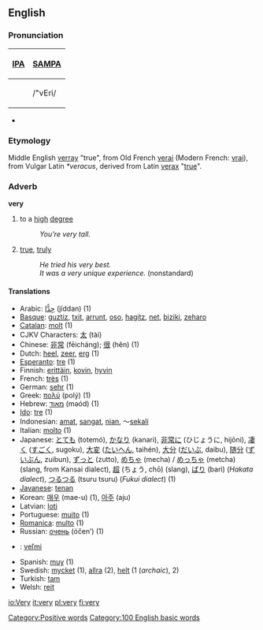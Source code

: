 ==English==
===Pronunciation===
{| border=1 cellpadding=5
! [[w:IPA|IPA]] !! [[w:SAMPA|SAMPA]]
|-
| {{IPAchar|/ˈvɛri/}} || /"vEri/
|}
*{{audio|en-us-very.ogg|Audio (US)}}

===Etymology===
Middle English [[verray]] "true", from Old French [[verai]] (Modern French: [[vrai]]), from Vulgar Latin ''*veracus'', derived from Latin [[verax]] "[[true]]".

===Adverb===
'''very'''

# to a [[high]] [[degree]]
#:''You're very tall.''
# [[true]], [[truly]]
#:''He tried his very best.''
#:''It was a very unique experience.'' (nonstandard)

====Translations====
<!-- these translations were put in before the defs were, can we get them numbered? -->
*Arabic:  [[جدا|جِدًّا]] (jíddan) (1)
*[[Basque]]: [[guztiz]], [[txit]], [[arrunt]], [[oso]], [[hagitz]], [[net]], [[biziki]], [[zeharo]]
*[[Catalan]]: [[molt]] (1)
*CJKV Characters: [[太]] (tài)
*Chinese: [[非常]] (fēicháng); [[很]] (hĕn) (1)
*Dutch: [[heel]], [[zeer]], [[erg]] (1)
*[[Esperanto]]: [[tre]] (1)
*Finnish: [[erittäin]], [[kovin]], [[hyvin]]
*French: [[très]] (1)
*German: [[sehr]] (1)
*Greek: [[πολύ]] (polý) (1)
*Hebrew: [[מאוד]] (məód) (1)
*[[Ido]]: [[tre]] (1)
*Indonesian: [[amat]], [[sangat]], [[nian]], ～[[sekali]]
*Italian: [[molto]] (1)
*Japanese: [[とても]] (totemó), [[かなり]] (kanari), [[非常に]] (ひじょうに, hijōni), [[凄く]] ([[すごく]], sugoku), [[大変]] ([[たいへん]], taihén), [[大分]] ([[だいぶ]], daibu), [[随分]] ([[ずいぶん]], zuibun), [[ずっと]] (zutto), [[めちゃ]] (mecha) / [[めっちゃ]] (metcha) (slang, from Kansai dialect), [[超]] (ちょう, chō) (slang), [[ばり]] (bari) (''Hakata dialect''), [[つるつる]] (tsuru tsuru) (''Fukui dialect'') (1)
*[[Javanese]]: [[tenan]]
*Korean: [[매우]] (mae-u) (1), [[아주]] (aju)
*Latvian: [[ļoti]]
*Portuguese: [[muito]] (1)
*[[Romanica]]: [[multo]] (1)
*Russian: [[очень]] (óčen’) (1)
*{{sk}}: [[veľmi]]
*Spanish: [[muy]] (1)
*Swedish: [[mycket]] (1), [[allra]] (2), [[helt]] (1 (''archaic''), 2)
*Turkish: [[tam]]
*Welsh: [[reit]]

[[Category:Positive words]]
[[Category:100 English basic words]]

[[io:Very]]
[[it:very]]
[[pl:very]]
[[fi:very]]